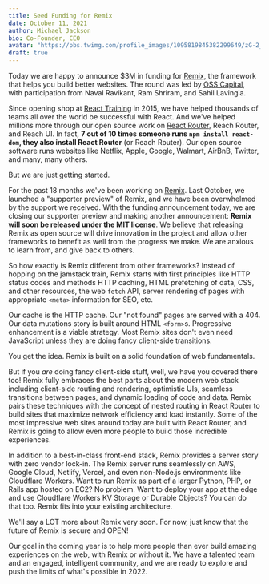 ```yaml
---
title: Seed Funding for Remix
date: October 11, 2021
author: Michael Jackson
bio: Co-Founder, CEO
avatar: "https://pbs.twimg.com/profile_images/1095819845382299649/zG-2_UHS_400x400.jpg"
draft: true
---
```


Today we are happy to announce $3M in funding for [Remix](https://remix.run), the framework that helps you build better websites. The round was led by [OSS Capital](https://oss.capital/), with participation from Naval Ravikant, Ram Shriram, and Sahil Lavingia.

Since opening shop at [React Training](https://reacttraining.com) in 2015, we have helped thousands of teams all over the world be successful with React. And we've helped millions more through our open source work on [React Router](https://reactrouter.com), Reach Router, and Reach UI. In fact, **7 out of 10 times someone runs `npm install react-dom`, they also install React Router** (or Reach Router). Our open source software runs websites like Netflix, Apple, Google, Walmart, AirBnB, Twitter, and many, many others.

But we are just getting started.

For the past 18 months we've been working on [Remix](https://remix.run). Last October, we launched a "supporter preview" of Remix, and we have been overwhelmed by the support we received. With the funding announcement today, we are closing our supporter preview and making another announcement: **Remix will soon be released under the MIT license**. We believe that releasing Remix as open source will drive innovation in the project and allow other frameworks to benefit as well from the progress we make. We are anxious to learn from, and give back to others.

So how exactly is Remix different from other frameworks? Instead of hopping on the jamstack train, Remix starts with first principles like HTTP status codes and methods HTTP caching, HTML prefetching of data, CSS, and other resources, the web `fetch` API, server rendering of pages with appropriate `<meta>` information for SEO, etc.

Our cache is the HTTP cache. Our "not found" pages are served with a 404. Our data mutations story is built around HTML `<form>`s. Progressive enhancement is a viable strategy. Most Remix sites don't even need JavaScript unless they are doing fancy client-side transitions.

You get the idea. Remix is built on a solid foundation of web fundamentals.

But if you *are* doing fancy client-side stuff, well, we have you covered there too! Remix fully embraces the best parts about the modern web stack including client-side routing and rendering, optimistic UIs, seamless transitions between pages, and dynamic loading of code and data. Remix pairs these techniques with the concept of nested routing in React Router to build sites that maximize network efficiency and load instantly. Some of the most impressive web sites around today are built with React Router, and Remix is going to allow even more people to build those incredible experiences.

In addition to a best-in-class front-end stack, Remix provides a server story with zero vendor lock-in. The Remix server runs seamlessly on AWS, Google Cloud, Netlify, Vercel, and even non-Node.js environments like Cloudflare Workers. Want to run Remix as part of a larger Python, PHP, or Rails app hosted on EC2? No problem. Want to deploy your app at the edge and use Cloudflare Workers KV Storage or Durable Objects? You can do that too. Remix fits into your existing architecture.

We'll say a LOT more about Remix very soon. For now, just know that the future of Remix is secure and OPEN!

Our goal in the coming year is to help more people than ever build amazing experiences on the web, with Remix or without it. We have a talented team and an engaged, intelligent community, and we are ready to explore and push the limits of what's possible in 2022.